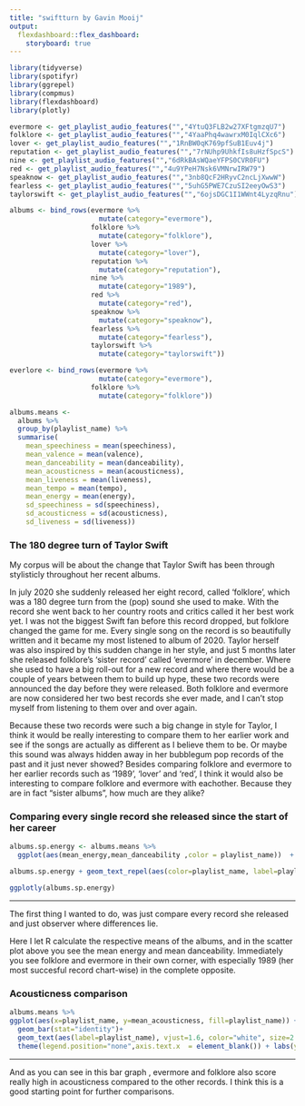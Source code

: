 ```yaml
---
title: "swiftturn by Gavin Mooij"
output: 
  flexdashboard::flex_dashboard:
    storyboard: true
---
```

```r

library(tidyverse)
library(spotifyr)
library(ggrepel)
library(compmus)
library(flexdashboard)
library(plotly)

evermore <- get_playlist_audio_features("","4YtuQ3FLB2w27XFtgmzqU7")
folklore <- get_playlist_audio_features("","4YaaPhq4wawrxM0IqlCXc6")
lover <- get_playlist_audio_features("","1RnBW0qK769pfSuB1Euv4j")
reputation <- get_playlist_audio_features("","7rNUhp9UhkfIs8uHzfSpcS")
nine <- get_playlist_audio_features("","6dRkBAsWQaeYFPS0CVR0FU")
red <- get_playlist_audio_features("","4u9YPeH7Nsk6VMNrwIRW79")
speaknow <- get_playlist_audio_features("","3nb8QcF2HRyvC2ncLjXwwW")
fearless <- get_playlist_audio_features("","5uhG5PWE7CzuSI2eeyOwS3")
taylorswift <- get_playlist_audio_features("","6ojsDGC1I1WWnt4LyzqRnu")

albums <- bind_rows(evermore %>% 
                      mutate(category="evermore"),
                    folklore %>% 
                      mutate(category="folklore"),
                    lover %>% 
                      mutate(category="lover"),
                    reputation %>% 
                      mutate(category="reputation"),
                    nine %>% 
                      mutate(category="1989"),
                    red %>% 
                      mutate(category="red"),
                    speaknow %>% 
                      mutate(category="speaknow"),
                    fearless %>% 
                      mutate(category="fearless"),
                    taylorswift %>% 
                      mutate(category="taylorswift"))

everlore <- bind_rows(evermore %>% 
                      mutate(category="evermore"),
                    folklore %>% 
                      mutate(category="folklore"))

albums.means <- 
  albums %>%
  group_by(playlist_name) %>%
  summarise(
    mean_speechiness = mean(speechiness),
    mean_valence = mean(valence),
    mean_danceability = mean(danceability),
    mean_acousticness = mean(acousticness),
    mean_liveness = mean(liveness),
    mean_tempo = mean(tempo),
    mean_energy = mean(energy),
    sd_speechiness = sd(speechiness),
    sd_acousticness = sd(acousticness),
    sd_liveness = sd(liveness))

```

### The 180 degree turn of Taylor Swift

My corpus will be about the change that Taylor Swift has been through stylisticly throughout her recent albums.

In july 2020 she suddenly released her eight record, called 'folklore', which was a 180 degree turn from the (pop) sound she used to make. With the record she went back to her country roots and critics called it her best work yet. I was not the biggest Swift fan before this record dropped, but folklore changed the game for me. Every single song on the record is so beautifully written and it became my most listened to album of 2020. Taylor herself was also inspired by this sudden change in her style, and just 5 months later she released folklore's 'sister record' called 'evermore' in december. Where she used to have a big roll-out for a new record and where there would be a couple of years between them to build up hype, these two records were announced the day before they were released. Both folklore and evermore are now considered her two best records she ever made, and I can't stop myself from listening to them over and over again. 

Because these two records were such a big change in style for Taylor, I think it would be really interesting to compare them to her earlier work and see if the songs are actually as different as I believe them to be. Or maybe this sound was always hidden away in her bubblegum pop records of the past and it just never showed? Besides comparing folklore and evermore to her earlier records such as '1989', 'lover' and 'red', I think it would also be interesting to compare folklore and evermore with eachother. Because they are in fact "sister albums", how much are they alike? 

### Comparing every single record she released since the start of her career

```r
albums.sp.energy <- albums.means %>%
  ggplot(aes(mean_energy,mean_danceability ,color = playlist_name))  + geom_point() + expand_limits(x=c(0.35,0.75), y=c(0.5,0.675)) + theme(legend.position="none") + labs(y= "Danceability", x = " Energy")

albums.sp.energy + geom_text_repel(aes(color=playlist_name, label=playlist_name))

ggplotly(albums.sp.energy)
```

***
The first thing I wanted to do, was just compare every record she released and just observer where differences lie. 

Here I let R calculate the respective means of the albums, and in the scatter plot above you see the mean energy and mean danceability. Immediately you see folklore and evermore in their own corner, with especially 1989 (her most succesful record chart-wise) in the complete opposite. 

### Acousticness comparison
```r
albums.means %>%
ggplot(aes(x=playlist_name, y=mean_acousticness, fill=playlist_name)) +
  geom_bar(stat="identity")+
  geom_text(aes(label=playlist_name), vjust=1.6, color="white", size=2.5)+
  theme(legend.position="none",axis.text.x  = element_blank()) + labs(y= "Acousticness", x = "")


```

***
And as you can see in this bar graph , evermore and folklore also score really high in acousticness compared to the other records. I think this is a good starting point for further comparisons. 











